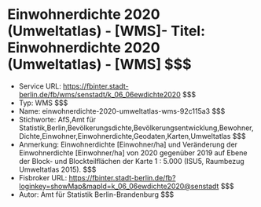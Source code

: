 # Einwohnerdichte 2020 (Umweltatlas) - [WMS]- Titel: Einwohnerdichte 2020 (Umweltatlas) - [WMS] $$$
- Service URL: https://fbinter.stadt-berlin.de/fb/wms/senstadt/k_06_06ewdichte2020 $$$
- Typ: WMS $$$
- Name: einwohnerdichte-2020-umweltatlas-wms-92c115a3 $$$
- Stichworte: AfS,Amt für Statistik,Berlin,Bevölkerungsdichte,Bevölkerungsentwicklung,Bewohner,Dichte,Einwohner,Einwohnerdichte,Geodaten,Karten,Umweltatlas $$$
- Anmerkung: Einwohnerdichte [Einwohner/ha] und Veränderung der Einwohnerdichte [Einwohner/ha] von 2020 gegenüber 2019 auf Ebene der Block- und Blockteilflächen der Karte 1 : 5.000 (ISU5, Raumbezug Umweltatlas 2015). $$$
- Fisbroker URL: https://fbinter.stadt-berlin.de/fb?loginkey=showMap&mapId=k_06_06ewdichte2020@senstadt $$$
- Autor: Amt für Statistik Berlin-Brandenburg $$$
